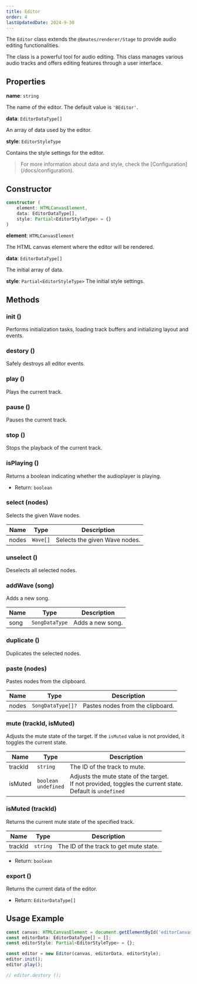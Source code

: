 ```yaml
---
title: Editor
order: 4
lastUpdatedDate: 2024-9-30
---
```


The `Editor` class extends the `@bmates/renderer/Stage` to provide audio editing functionalities.

The class is a powerful tool for audio editing.
This class manages various audio tracks and offers editing features through a user interface.

## Properties

**name**: `string`

The name of the editor. The default value is `'BEditor'`.

**data**: `EditorDataType[]`

An array of data used by the editor.

**style**: `EditorStyleType`

Contains the style settings for the editor.

> For more information about data and style, check the [Configuration] (/docs/configuration).

## Constructor

```typescript
constructor (
    element: HTMLCanvasElement,
    data: EditorDataType[],
    style: Partial<EditorStyleType> = {}
)
```

**element**: `HTMLCanvasElement`

The HTML canvas element where the editor will be rendered.

**data**: `EditorDataType[]`

The initial array of data.

**style**: `Partial<EditorStyleType>`
The initial style settings.

## Methods

### init ()

Performs initialization tasks, loading track buffers and initializing layout and events.

### destory ()

Safely destroys all editor events.

### play ()

Plays the current track.

### pause ()

Pauses the current track.

### stop ()

Stops the playback of the current track.

### isPlaying ()

Returns a boolean indicating whether the audioplayer is playing.

- Return: `boolean`

### select (nodes)

Selects the given Wave nodes.

| Name  | Type     | Description                   |
| ----- | -------- | ----------------------------- |
| nodes | `Wave[]` | Selects the given Wave nodes. |

### unselect ()

Deselects all selected nodes.

### addWave (song)

Adds a new song.

| Name | Type           | Description      |
| ---- | -------------- | ---------------- |
| song | `SongDataType` | Adds a new song. |

### duplicate ()

Duplicates the selected nodes.

### paste (nodes)

Pastes nodes from the clipboard.

| Name  | Type              | Description                      |
| ----- | ----------------- | -------------------------------- |
| nodes | `SongDataType[]?` | Pastes nodes from the clipboard. |

### mute (trackId, isMuted)

Adjusts the mute state of the target.
If the `isMuted` value is not provided, it toggles the current state.

| Name    | Type                        | Description                                                                                                      |
| ------- | --------------------------- | ---------------------------------------------------------------------------------------------------------------- |
| trackId | `string`                    | The ID of the track to mute.                                                                                     |
| isMuted | `boolean` <br/> `undefined` | Adjusts the mute state of the target.<br/>If not provided, toggles the current state.<br/>Default is `undefined` |

### isMuted (trackId)

Returns the current mute state of the specified track.

| Name    | Type     | Description                            |
| ------- | -------- | -------------------------------------- |
| trackId | `string` | The ID of the track to get mute state. |

- Return: `boolean`

### export ()

Returns the current data of the editor.

- Return: `EditorDataType[]`

## Usage Example

```typescript
const canvas: HTMLCanvasElement = document.getElementById('editorCanvas');
const editorData: EditorDataType[] = [];
const editorStyle: Partial<EditorStyleType> = {};

const editor = new Editor(canvas, editorData, editorStyle);
editor.init();
editor.play();

// editor.destory ();
```
